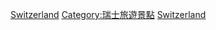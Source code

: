 {{Commonscat|World Heritage Sites in Switzerland}}

[[Category:欧洲和北美地区世界遗产|Switzerland]]
[[Category:瑞士旅遊景點|Category:瑞士旅遊景點]]
[[Category:各國世界遺產|Switzerland]]